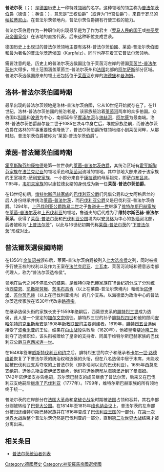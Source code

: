 {{noteTA
|G1=Country
|G2=德国地名
|1=zh-hans:帕拉蒂尼; zh-hant:巴拉丁諾;
}}
{{Infobox Former Country
|native_name       = ''Pfalzgrafschaft bei Rhein'' 
|conventional_long_name = 莱茵-普法尔茨伯国<br> <small>（1085年 - 1803年）</small><br>
普法尔茨选侯国<br> <small>（1356年 - 1803年）</small>
|common_name       = 普法尔茨
|
|continent         = 歐洲
|region            = 西歐
|country           = 德國
|status            = [[神圣罗马帝国|神圣罗马帝国]]诸侯国
|empire            = 神圣罗马帝国
|government_type   = 君主制
|
|year_start        = 1085年  
|year_end          = 1803年
|
|event_start       = 从洛林-普法尔茨分出
|date_start        = 
|event_end         = 并入[[巴登選侯國|巴登選侯國]]
|date_end          = 
|event1            =  [[金玺诏书|升为选侯]]
|date_event1       = 1356年
|event2            = [[威斯特伐利亚和约|威斯特伐利亚和约]]
|date_event2       = 1648年
|event3            =  与[[巴伐利亚选侯国|巴伐利亚选侯国]]組成[[共主邦聯|共主邦聯]]
|date_event3       = 1777年
|
|event_post        = [[莱茵邦联|神圣罗马帝国解散]]
|date_post         = 1806年7月12日
|
|p1                = 洛林-普法尔茨
|flag_p1           = 
|s1                = 巴登選侯国
|flag_s1           = Flagge Großherzogtum Baden (1891-1918).svg
|s2                = 法兰西第二帝国
|flag_s2           = Flag of France.svg
|
|image_flag        = Flag_of_The_Electoral_Palatinate_(1604).svg|border
|image_coat        = Palatinate Arms.svg
|
|image_map         = Map of the Electoral Palatinate (1505)-DE.svg
|image_map_caption = 普法尔茨选侯国在神圣罗马帝国的位置（1505年）
|capital           = [[海德堡|海德堡]]<br>[[杜塞爾多夫|杜塞爾多夫]]（1690年起）<br>[[曼海姆|曼海姆]]（1720年起）
|national_motto    = 
|anthem            = 
|religion          = [[加尔文宗|加尔文宗]]（1559年起）<br>[[天主教|天主教]]（1685年后）
|currency          = 
|
|title_leader         = 萊茵-普法尔茨伯爵
|leader1              = 拉赫家族的亨利二世 （第一任普法尔茨伯爵）
|year_leader1         = 1085年－1095年
|leader2              = [[霍亨斯陶芬的康拉德|霍亨斯陶芬的康拉德]]
|year_leader2         = 1156年－1195年 
|leader3              = [[鲁普雷希特一世_(普法尔茨)|鲁普雷希特一世]] （第一任选侯）
|year_leader3         = 1353年－1390年
|leader4              = [[马克西米利安一世_(巴伐利亚国王)|马克西米利安·约瑟夫]] （最后一任普法尔茨伯爵）
|year_leader4         = 1799年－1803年
|deputy1                = 
|deputy2                = 
|deputy3                = 
|deputy4                = 
|year_deputy1           = 
|year_deputy2           = 
|year_deputy3           = 
|year_deputy4           = 
|title_deputy           = 
|
|stat_year1           = 
|stat_area1           = 
|stat_pop1            = 
|stat_year2           = 
|stat_area2           = 
|stat_pop2            = 
|footnotes            = 
}}
'''普法尔茨'''（{{lang-de|Pfalz}}；{{lang-en|Palatinate}}）是[[德国|德国]]历史上一种特殊[[领地|领地]]的名字。这种领地的领主称为[[普法尔茨伯爵|普法尔茨伯爵]]（德语：{{lang|de|Pfalzgraf}}；英语：{{lang|en|Count palatine}}），意思是“王权伯爵”（或译为“行宫伯爵”），来自于[[罗马|罗马]]的[[帕拉蒂尼山|帕拉蒂尼山]]。在普法尔茨领地内，普法尔茨伯爵拥有行使王权的能力。

普法尔茨伯爵作为一种职位的出现最早是为了作为君主（[[德国君主列表|罗马人民的国王]]或[[神圣罗马帝国皇帝|神圣罗马帝国皇帝]]）在该地的直接代表。后来这种职位变成世袭。

德国历史上出现过的普法尔茨领地主要有洛林-普法尔茨伯國、莱茵-普法尔茨伯國和最为著名的[[普法尔茨选侯国|普法尔茨选侯国]]（Kurpfalz）。同时也存在着其它普法尔茨领地。

需要注意的是，历史上的普法尔茨选侯国比位于莱茵河左岸的德国[[莱茵兰-普法尔茨州|莱茵兰-普法尔茨州]]大得多，领土范围涵盖莱茵兰-普法尔茨州和[[法国|法国]]北部的[[阿尔萨斯|阿尔萨斯]]部分区域。普法尔茨选侯国原来的领土还包括位于[[莱茵河|莱茵河]]东岸的[[海德堡|海德堡]]和[[曼海姆|曼海姆]]。

==洛林-普法尔茨伯國時期==
最早出现的普法尔茨领地是洛林-普法尔茨伯國，它从10世纪开始就存在了。在11世纪，洛林-普法尔茨伯國的统治者是{{tsl|en|Ezzonids|埃佐家族}}，该家族统治着[[莱茵河|莱茵河]]两岸的众多伯国。众伯国以[[科隆|科隆]]和[[波恩|波恩]]为中心，南部延伸至[[摩泽尔河|摩泽尔河]]与[[纳赫河|纳赫河]]，[[阿尔蔡|阿尔蔡]]为最南端。洛林-普法尔茨伯爵赫尔曼二世于1085在决斗中身亡后，埃佐家族绝嗣，而普法尔茨伯爵在洛林的军事重要性也降低了，普法尔茨伯爵所辖领地缩小到莱茵河畔，从那时起，普法尔茨伯爵被称为“莱茵-普法尔茨伯爵”。

==萊茵-普法爾茨伯國時期==
[[霍亨斯陶芬的康拉德|霍亨斯陶芬的康拉德]]是第一位世袭的[[莱茵-普法尔茨伯爵|莱茵-普法尔茨伯爵]]，其统治区域有[[霍亨斯陶芬家族|霍亨斯陶芬家族]]在[[法兰克尼亚|法兰克尼亚]]的领地采邑和[[莱茵河|莱茵河]]流域的领地。其中领地大部来源于该家族的王室祖先-[[法兰克尼亚王朝|萨利安家族]]，一小部分来自于[[康拉德|康拉德]]的母系祖先，即[[萨尔布吕肯|萨尔布吕肯]]。1195年，[[韦尔夫家族|韦尔夫家族]]的{{le|Henry V, Count Palatine of the Rhine|亨利五世 (普法尔茨)|亨利五世}}以康拉德女婿的身份成为新一任'''莱茵-普法尔茨伯爵'''。

在13世纪初期，[[维特尔斯巴赫家族|维特尔斯巴赫家族]]的[[巴伐利亚统治者列表|巴伐利亚公爵]]们凭借公爵{{le|奥托二世 (维特尔斯巴赫)|Otto II Wittelsbach, Duke of Bavaria|奥托二世}}和{{le|Henry V, Count Palatine of the Rhine|亨利五世 (普法尔茨)|亨利五世}}之女阿格尼丝的后人身份继承并统治[[莱茵-普法尔茨|莱茵-普法尔茨]]，而[[巴伐利亚统治者列表|巴伐利亚公爵]]又是巴伐利亚-普法尔茨伯爵。1294年，[[巴伐利亚统治者列表|上巴伐利亚公爵]][[路易二世_(上巴伐利亚)|路易二世]]之子[[鲁道夫一世_(上巴伐利亚)|鲁道夫一世]]继承了[[维特尔斯巴赫家族|维特尔斯巴赫家族]]在[[莱茵-普法尔茨|莱茵-普法尔茨]]和[[上巴伐利亚|上巴伐利亚]]的领地，鲁道夫的后代成为了'''维特尔斯巴赫-普法尔茨系'''，获得了[[莱茵-普法尔茨|莱茵-普法尔茨]]和[[巴伐利亚公国|巴伐利亚公国]]境内以[[安贝格|安贝格]]为中心的[[多瑙河|多瑙河]]北部，后者被称为“[[上普法尔茨|上普法尔茨]]”，以此与16世纪初期代称[[莱茵-普法尔茨|莱茵-普法尔茨]]的“[[下普法尔茨|下普法尔茨]]”形成对比。

==普法爾茨選侯國時期==
在1356年[[金玺诏书|金玺诏书]]颁布后，莱茵-普法尔茨伯爵被列入[[七大选帝侯|七大选帝侯]]之列，同时被授予行使王权的权利以及作为王室在[[法兰克尼亚|法兰克尼亚]]、[[士瓦本|士瓦本]]、莱茵河流域和德意志南部代理人，称为“普法尔茨选帝侯”。

领地在后代之间不停瓜分的结果，是维特尔斯巴赫家族在16世纪初分成了分别统治[[西莫恩|西莫恩]]、[[凯撒斯劳滕|凯撒斯劳滕]]、[[茨韦布吕肯|茨韦布吕肯]]（以上在莱茵-普法尔茨境内）和统治[[纽因堡|诺伊堡]]、[[安贝格-苏尔茨巴赫县|苏尔茨巴赫]]（以上在巴伐利亚境内）的几个支系。以海德堡为政治中心的普法尔茨选侯家族在1530年代改宗[[路德宗|路德宗]]。  

在继承选侯头衔的家族长支于1559年绝嗣后，西莫恩支系的[[腓特烈三世_(普法尔茨)|腓特烈三世]]成为选侯，此人是一个坚定的[[加尔文宗|加尔文宗]]信徒。腓特烈三世的孙子[[腓特烈四世_(普法尔茨)|腓特烈四世]]和他的顾问[[克里斯蒂安_(安哈尔特)|安哈尔特的克里斯蒂安]]是1608年[[新教联盟|新教联盟]]的主要创建者。1619年，[[腓特烈五世_(普法尔茨)|腓特烈五世]]选侯接受了[[波希米亚|波希米亚]]的王位，结果在[[白山战役|白山战役]]失败后（1620年），他被皇帝[[斐迪南二世_(神圣罗马帝国)|斐迪南二世]]剥夺了选侯职位，该头衔被赠给了皇帝的支持者、同属于维特尔斯巴赫家族的巴伐利亚公爵[[马克西米利安一世_(巴伐利亚选帝侯)|马克西米连一世]]。

在1648年签署[[威斯特伐利亚和约|威斯特伐利亚和约]]之后，腓特烈五世的次子和继承者[[卡尔一世·路德维希|卡尔一世·路德维希]]恢复了下普法尔茨的统治权和选侯的头衔，但在八名选侯中居于末席，未能收回被巴伐利亚支系夺取的上普法尔茨（即多瑙河以北的巴伐利亚）。1685年西莫恩支绝嗣，选侯头衔由诺伊堡支继承，他们将选侯府邸从海德堡迁到了曼海姆。1742年诺伊堡支亦告绝嗣，苏尔茨巴赫支的成员继承了普法尔茨，后来又在巴伐利亚支绝嗣后[[巴伐利亞王位继承战争|继承了巴伐利亚]]（1777年）。1799年，维特尔斯巴赫家族的所有领地终于统一。

普法尔茨的左岸部分在[[法国大革命|法国大革命]]和[[拿破仑战争|拿破仑战争]]时期被[[法国|法国]]占领和吞并，其右岸部分则被转给了[[巴登大公国|巴登大公国]]。在1814年至1815年[[维也纳会议|维也纳会议]]上，普法尔茨的左岸部分被归还维特尔斯巴赫家族并在1816年变成了[[巴伐利亚王国|巴伐利亚王国]]的一部分。在[[第一次世界大战|第一次世界大战]]后整个普法尔茨仍然是巴伐利亚的一部分，直到[[第二次世界大战|第二次世界大战]]结束才被分离出来。

==相关条目==
*[[普法尔茨统治者列表|普法尔茨统治者列表]]

{{选帝侯}}
{{莱茵选侯行政圈}}
[[Category:德國歷史|Category:德國歷史]]
[[Category:神聖羅馬帝國選侯國|Category:神聖羅馬帝國選侯國]]